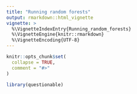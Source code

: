 ```yaml
---
title: "Running random forests"
output: rmarkdown::html_vignette
vignette: >
  %\VignetteIndexEntry{Running_random_forests}
  %\VignetteEngine{knitr::rmarkdown}
  %\VignetteEncoding{UTF-8}
---
```


```r
knitr::opts_chunk$set(
  collapse = TRUE,
  comment = "#>"
)
```

```r
library(questionable)
```
